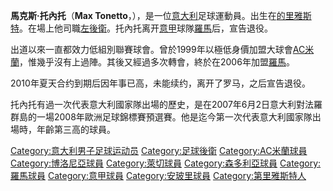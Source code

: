 {{noteta
|G1=意甲
|T=zh-hans:马克斯·托内托;zh-hk:麥斯·東尼圖;zh-tw:馬克斯·托內托;
|1=zh-hans:马克斯·托内托;zh-hk:麥斯·東尼圖;zh-tw:馬克斯·托內托;
|2=zh-hans:托内托;zh-hk:東尼圖;zh-tw:托內托;
}}
{{Infobox Football biography
| playername          = 馬克斯·托內托<br /> '' Max Tonetto ''
| fullname            = Max Tonetto
| dateofbirth         = {{birth date and age|1974|11|18}}
| cityofbirth         = [[的里雅斯特|的里雅斯特]]
| countryofbirth      = [[意大利|意大利]]
| height              = {{Height|m=1.74}}
| position            = [[左後衛|左後衛]]
| currentclub         = 已退役
| clubnumber          = 
| youthyears          = 
| youthclubs          = 
| years               = 1990-92<br />1992-97<br />1993-94<br />1994-95<br />1997-99<br />1999<br />2000<br />2000-04<br />2004-06<br />2006-2010
| clubs               = {{tsl|en|S.S. San Giovanni||聖喬凡尼}}<br />{{tsl|en|A.C. Reggiana 1919||Reggiana}}<br />→ {{tsl|en|Fano Calcio||法諾}} (外借)<br />→ {{tsl|en|Ravenna Calcio||拉韋納}} (外借)<br />[[恩波利足球俱樂部|恩波利]]<br />[[AC米蘭|AC米蘭]]<br />[[博洛尼亞足球俱樂部|博洛尼亞]]<br />[[萊切足球俱樂部|萊切]]<br />[[桑普多利亞足球俱樂部|桑普多利亞]]<br />[[羅馬足球俱樂部|羅馬]]
| caps(goals)         = {{0}}13 {{0}}(1)<br />{{0}}28 {{0}}(2)<br />{{0}}30 {{0}}(2)<br />{{0}}38 {{0}}(0)<br />{{0}}61 {{0}}(4)<br />{{0}}{{0}}0 {{0}}(0)<br />{{0}}12 {{0}}(0)<br />131 {{0}}(2)<br />{{0}}66 {{0}}(8)<br />{{0}}64 {{0}}(1)
| nationalyears       =  2007
| nationalteam        = [[意大利國家足球隊|意大利]]
| nationalcaps(goals) = {{0}}{{0}}1 {{0}}(0)
| pcupdate            = 2008-5-18
| ntupdate            = 2007-6-2
}}
'''馬克斯·托內托'''（'''Max Tonetto'''，{{bd|1974年|11月18日|catIdx=Tonetto, Max}}），是一位[[意大利|意大利]]足球運動員。出生在[[的里雅斯特|的里雅斯特]]。在場上他司職[[左後衛|左後衛]]。托內托离开[[意大利足球甲級聯賽|意甲]]球隊[[羅馬足球俱樂部|羅馬]]后，宣告退役。

出道以來一直都效力低組別聯賽球會。曾於1999年以極低身價加盟大球會[[AC米蘭|AC米蘭]]，惟幾乎沒有上過陣。其後又經過多次轉會，終於在2006年加盟[[羅馬足球俱樂部|羅馬]]。

2010年夏天合约到期后因年事已高，未能续约，离开了罗马，之后宣告退役。

托內托有過一次代表意大利國家隊出場的歷史，是在2007年6月2日意大利對法羅群島的一場2008年歐洲足球錦標賽預選賽。他是迄今第一次代表意大利國家隊出場時，年齡第三高的球員。



{{DEFAULTSORT: Tonetto, Max}}

[[Category:意大利男子足球运动员|Category:意大利男子足球运动员]]
[[Category:足球後衛|Category:足球後衛]]
[[Category:AC米蘭球員|Category:AC米蘭球員]]
[[Category:博洛尼亞球員|Category:博洛尼亞球員]]
[[Category:萊切球員|Category:萊切球員]]
[[Category:森多利亞球員|Category:森多利亞球員]]
[[Category:羅馬球員|Category:羅馬球員]]
[[Category:意甲球員|Category:意甲球員]]
[[Category:安玻里球員|Category:安玻里球員]]
[[Category:第里雅斯特人|Category:第里雅斯特人]]